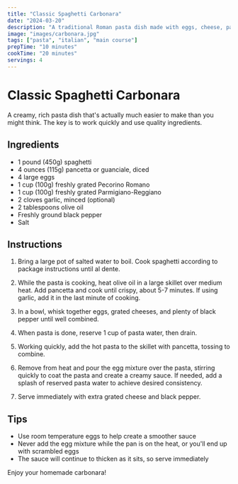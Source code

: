 ```yaml
---
title: "Classic Spaghetti Carbonara"
date: "2024-03-20"
description: "A traditional Roman pasta dish made with eggs, cheese, pancetta, and black pepper"
image: "images/carbonara.jpg"
tags: ["pasta", "italian", "main course"]
prepTime: "10 minutes"
cookTime: "20 minutes"
servings: 4
---
```


# Classic Spaghetti Carbonara

A creamy, rich pasta dish that's actually much easier to make than you might think. The key is to work quickly and use quality ingredients.

## Ingredients

- 1 pound (450g) spaghetti
- 4 ounces (115g) pancetta or guanciale, diced
- 4 large eggs
- 1 cup (100g) freshly grated Pecorino Romano
- 1 cup (100g) freshly grated Parmigiano-Reggiano
- 2 cloves garlic, minced (optional)
- 2 tablespoons olive oil
- Freshly ground black pepper
- Salt

## Instructions

1. Bring a large pot of salted water to boil. Cook spaghetti according to package instructions until al dente.

2. While the pasta is cooking, heat olive oil in a large skillet over medium heat. Add pancetta and cook until crispy, about 5-7 minutes. If using garlic, add it in the last minute of cooking.

3. In a bowl, whisk together eggs, grated cheeses, and plenty of black pepper until well combined.

4. When pasta is done, reserve 1 cup of pasta water, then drain.

5. Working quickly, add the hot pasta to the skillet with pancetta, tossing to combine.

6. Remove from heat and pour the egg mixture over the pasta, stirring quickly to coat the pasta and create a creamy sauce. If needed, add a splash of reserved pasta water to achieve desired consistency.

7. Serve immediately with extra grated cheese and black pepper.

## Tips

- Use room temperature eggs to help create a smoother sauce
- Never add the egg mixture while the pan is on the heat, or you'll end up with scrambled eggs
- The sauce will continue to thicken as it sits, so serve immediately

Enjoy your homemade carbonara! 